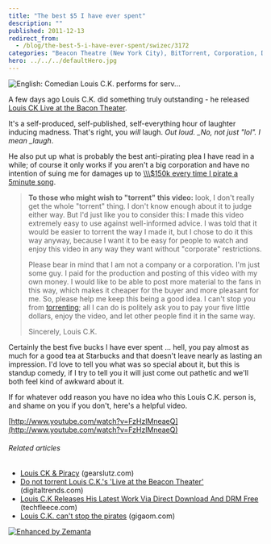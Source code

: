 ```yaml
---
title: "The best $5 I have ever spent"
description: ""
published: 2011-12-13
redirect_from:
  - /blog/the-best-5-i-have-ever-spent/swizec/3172
categories: "Beacon Theatre (New York City), BitTorrent, Corporation, Digital rights management, DRM, Louis CK, Uncategorized, video"
hero: ../../../defaultHero.jpg
---
```


![English: Comedian Louis C.K. performs for serv...](https://swizec.com/wp-content/uploads/2011/12/300px-Louis_CK_Kuwait_crop3.jpg "English: Comedian Louis C.K. performs for serv...")

A few days ago Louis C.K. did something truly outstanding - he released [Louis CK Live at the Bacon Theater](https://buy.louisck.net/).

It's a self-produced, self-published, self-everything hour of laughter inducing madness. That's right, you _will_ laugh. _Out loud. \_No, not just "lol". I mean \_laugh_.

He also put up what is probably the best anti-pirating plea I have read in a while; of course it only works if you aren't a big corporation and have no intention of suing me for damages up to [\\\\\\\$150k every time I pirate a 5minute song](http://en.wikipedia.org/wiki/Recording_Industry_Association_of_America#Selection_of_defendants).

> **To those who might wish to "torrent" this video:** look, I don't really get the whole "torrent" thing. I don't know enough about it to judge either way. But I'd just like you to consider this: I made this video extremely easy to use against well-informed advice. I was told that it would be easier to torrent the way I made it, but I chose to do it this way anyway, because I want it to be easy for people to watch and enjoy this video in any way they want without "corporate" restrictions.
>
> Please bear in mind that I am not a company or a corporation. I'm just some guy. I paid for the production and posting of this video with my own money. I would like to be able to post more material to the fans in this way, which makes it cheaper for the buyer and more pleasant for me. So, please help me keep this being a good idea. I can't stop you from [torrenting](http://en.wikipedia.org/wiki/BitTorrent_%28protocol%29 "BitTorrent (protocol)"); all I can do is politely ask you to pay your five little dollars, enjoy the video, and let other people find it in the same way.
>
> Sincerely, Louis C.K.

Certainly the best five bucks I have ever spent ... hell, you pay almost as much for a good tea at Starbucks and that doesn't leave nearly as lasting an impression. I'd love to tell you what was so special about it, but this is standup comedy, if I try to tell you it will just come out pathetic and we'll both feel kind of awkward about it.

If for whatever odd reason you have no idea who this Louis C.K. person is, and shame on you if you don't, here's a helpful video.

[http://www.youtube.com/watch?v=FzHzlMneaeQ](http://www.youtube.com/watch?v=FzHzlMneaeQ)

###### Related articles

- [Louis CK & Piracy](http://www.gearslutz.com/board/piracy-discussions/676654-louis-ck-piracy.html) (gearslutz.com)
- [Do not torrent Louis C.K.'s 'Live at the Beacon Theater'](http://www.digitaltrends.com/movies/do-not-torrent-louis-c-k-s-live-at-the-beacon-theater/) (digitaltrends.com)
- [Louis C.K Releases His Latest Work Via Direct Download And DRM Free](http://techfleece.com/2011/12/11/louis-c-k-releases-his-latest-work-via-direct-download-and-drm-free/) (techfleece.com)
- [Louis C.K. can't stop the pirates](http://gigaom.com/video/louis-ck-pirate-bay/) (gigaom.com)

[![Enhanced by Zemanta](https://img.zemanta.com/zemified_e.png?x-id=b476eb30-e512-4f3d-91d2-a569b7bc53ef)](http://www.zemanta.com/ "Enhanced by Zemanta")
